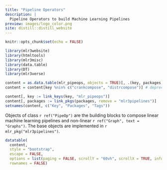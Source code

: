 ```yaml
---
title: "Pipeline Operators"
description: |
  Pipeline Operators to build Machine Learning Pipelines
preview: images/logo_color.png
site: distill::distill_website
---
```


```r
knitr::opts_chunk$set(echo = FALSE)

library(mlr3website)
library(htmltools)
library(mlr3misc)
library(data.table)
library(DT)
library(mlr3verse)

content = as.data.table(mlr_pipeops, objects = TRUE)[, .(key, packages, tags)]
content = content[key %nin% c("crankcompose", "distrcompose")] # deprecated, no help page

content[, key := link_keys(key, "mlr_pipeops")]
content[, packages := link_pkgs(packages, remove = "mlr3pipelines")]
setnames(content, c("Key", "Packages", "Tags"))
```

Objects of class `r ref("PipeOp")` are the building blocks to compose linear machine learning pipelines and non-linear `r ref("Graph", text = "Graphs")`.
The base objects are implemented in `r mlr_pkg("mlr3pipelines")`.


```r
datatable(
  content,
  style = "bootstrap",
  escape = FALSE,
  options = list(paging = FALSE, scrollY = "60vh", scrollX = TRUE, info = FALSE),
  rownames = FALSE)
```
